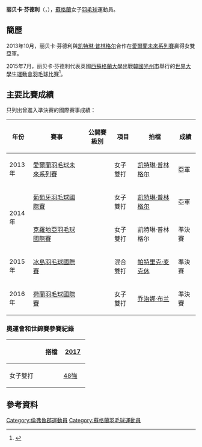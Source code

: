 {{noteTA|G1=Badminton}}
{{Infobox 羽球選手
| playername              = 丽贝卡·芬德利<br />{{lang|en|Rebekka Jane Findlay}}
| image                   = 
| size                    = 
| caption                 = 
| birth_name              = 
| date_of_birth           = {{birth_date_and_age|1994|1|11}}<ref name="Scotland">[http://www.badmintonscotland.org.uk/index.php/play-zone/players-profiles/2388-rebekka-findlay-profile Profile: Rebekka Findlay] {{Wayback|url=http://www.badmintonscotland.org.uk/index.php/play-zone/players-profiles/2388-rebekka-findlay-profile |date=20170103101835 }} BADMINTON Scotland{{en}}</ref>
| place_of_birth          = {{SCO}}[[佩斯利|佩斯利]]<ref name="Commonwealth">{{cite web|title=XX Commonwealth Games Athlete Biography - Rebekka Findlay|url=http://results.glasgow2014.com/athlete/lawn_bowls/1015784/rebekka_findlay.html|accessdate=2014-07-31|archive-date=2016-03-05|archive-url=https://web.archive.org/web/20160305023124/http://results.glasgow2014.com/athlete/lawn_bowls/1015784/rebekka_findlay.html|dead-url=no}}{{en}}</ref>
| height                  = {{height|m=1.56}}<ref name="Commonwealth"/>
| weight                  = {{weight|kg=54}}<ref name="Commonwealth"/>
| event                   = 女子單打、女子雙打
| country                 = {{GBR}}<br/>{{SCO}}
| years_active            = 
| handedness              = 右手<ref name="Scotland"/>
| coach                   = 
| highest_ranking         = 第101位（女雙-[[凯特琳·普林格尔|普林格尔]]）
| date_of_highest_ranking = 2014年3月27日<ref name="ranking">[http://bwfcontent.tournamentsoftware.com/ranking/player.aspx?id=6725&player=208051 BWF World Ranking - Ranking of Rebekka FINDLAY (69400)]{{en}}</ref>
| current_ranking         = 第340位（女單）<br/>第102位（女雙-[[凯特琳·普林格尔|普林格尔]]）<br/>第641位（混雙-[[亚当·霍尔|亚当·霍尔]]）
| date_of_current_ranking = 2014年4月10日<ref>[http://bwfcontent.tournamentsoftware.com/ranking/category.aspx?id=6725&category=473 BWF World Ranking - BWF世界排名榜 (4/10/2014) - Women's singles] {{Wayback|url=http://bwfcontent.tournamentsoftware.com/ranking/category.aspx?id=6725&category=473 |date=20200325055815 }}{{en}}</ref><ref>[http://bwfcontent.tournamentsoftware.com/ranking/category.aspx?id=6725&category=475 BWF World Ranking - BWF世界排名榜 (4/10/2014) - Women's doubles] {{Wayback|url=http://bwfcontent.tournamentsoftware.com/ranking/category.aspx?id=6725&category=475 |date=20200325055820 }}{{en}}</ref><ref>[http://bwfcontent.tournamentsoftware.com/ranking/category.aspx?id=6725&category=476 BWF World Ranking - BWF世界排名榜 (4/10/2014) - Mixed doubles] {{Wayback|url=http://bwfcontent.tournamentsoftware.com/ranking/category.aspx?id=6725&category=476 |date=20200325055823 }}{{en}}</ref>
| played                  = 8勝–20負（女單）<br/>11勝–13負（女雙）<br/>6勝–8負（混雙）
| titles                  = 
| bwf_profile             = 2996A72F-9175-4A79-9CFC-51BD86B3EFDA
| bwf_id                  = 69400
| updated                 = 2014年4月13日
}}
{{MedalTableTop}}
{{MedalSport | 女子[[羽毛球|羽毛球]]}}
{{MedalCountry | {{SCO}}}}
{{MedalBottom}}
'''丽贝卡·芬德利'''（{{lang|en|'''Rebekka Findlay'''}}，{{bd|1994年|1月11日}}），[[蘇格蘭|蘇格蘭]]女子[[羽毛球|羽毛球]]運動員。

==簡歷==
2013年10月，丽贝卡·芬德利與[[凯特琳·普林格尔|凯特琳·普林格尔]]合作在[[2013年愛爾蘭羽毛球未來系列賽|愛爾蘭未來系列賽]]贏得女雙亞軍。

2015年7月，丽贝卡·芬德利代表英國[[西蘇格蘭大學|西蘇格蘭大學]]出戰[[韓國|韓國]][[光州市|光州市]]舉行的[[2015年夏季世界大學生運動會|世界大學生運動會]][[2015年夏季世界大學生運動會羽球比賽|羽毛球比賽]]<ref name="gwangju">{{cite web|title=Biography Overview - FINDLAY Rebekka Jane|url=http://www.gwangju2015.com/IRS/eng/zb/engzb_badminton_biography_overview_n6306832_findlay_rebekka_jane.htm|publisher=2015 Gwangju Summer Universiade Organizing Committee|deadurl=yes|archiveurl=https://web.archive.org/web/20150924045416/http://www.gwangju2015.com/IRS/eng/zb/engzb_badminton_biography_overview_n6306832_findlay_rebekka_jane.htm|archivedate=2015-09-24|accessdate=2015-07-08}}{{en}}</ref>。

==主要比賽成績==
只列出曾進入準決賽的國際賽事成績：
{| class=wikitable style="text-align:center; font-size:small;" 
!width="50"|年份
!width="180"|賽事
!width="80"|公開賽級別
!width="60"|項目
!width="130"|拍檔
!width="50"|成績
|-
!rowspan="1"|2013年
|[[2013年愛爾蘭羽毛球未來系列賽|愛爾蘭羽毛球未來系列賽]]
|{{BWFFS}}
|女子雙打
|[[凯特琳·普林格尔|凯特琳·普林格尔]]
|bgcolor="silver"|亞軍
|-
!rowspan="2"|2014年
|[[2014年葡萄牙羽毛球國際賽|葡萄牙羽毛球國際賽]]
|{{BWFIS}}
|女子雙打
|[[凯特琳·普林格尔|凯特琳·普林格尔]]
|bgcolor="silver"|亞軍
|-
|[[2014年克羅地亞羽毛球國際賽|克羅地亞羽毛球國際賽]]
|{{BWFIS}}
|女子雙打
|凯特琳·普林格尔
|bgcolor="#b8860b"|準決賽
|-
!rowspan="1"|2015年
|[[2015年冰島羽毛球國際賽|冰島羽毛球國際賽]]
|{{BWFIS}}
|混合雙打
|[[帕特里克·麦克休|帕特里克·麦克休]]
|bgcolor="#b8860b"|準決賽
|-
!rowspan="1"|2016年
|[[2016年荷蘭羽毛球國際賽|荷蘭羽毛球國際賽]]
|{{BWFIS}}
|女子雙打
|{{flagicon|ENG}} [[乔治娜·布兰|乔治娜·布兰]]
|bgcolor="#b8860b"|準決賽
|}
{{BWF賽事級別索引}}

===奧運會和世錦賽參賽紀錄===
{| class=wikitable style="text-align:center; font-size:small;" 
!
!搭檔
!width="50"|[[2017年世界羽毛球錦標賽|2017]]
|-
|width="80"|女子雙打
|align="left"|{{nowrap|[[凯特琳·普林格尔|凯特琳·普林格尔]]}}
|[[2017年世界羽毛球錦標賽女子雙打項目|48強]]
|}

== 參考資料 ==
{{Reflist}}

{{DEFAULTSORT:Findlay, Rebekka}}
[[Category:倫弗魯郡運動員|Category:倫弗魯郡運動員]]
[[Category:蘇格蘭羽毛球運動員|Category:蘇格蘭羽毛球運動員]]